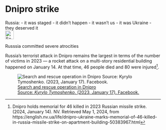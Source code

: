 # Dnipro strike {#sec-denial-dnipro}


::: {.callout-caution title="Myth"}
Russia:
- it was staged
- it didn't happen
- it wasn't us
- it was Ukraine
- they deserved it
[<br>![Search for topic in EUvsDisinfo](../all_common_img/EUvsDisinfo_400x240.jpg){height=2em}](https://euvsdisinfo.eu/disinformation-cases/?text=Bucha&sort=relevance)
:::

::: {.callout-tip title="Truth"}
Russsia committed severe atrocities
:::


Russia's terrorist attack in Dnipro remains the largest in terms of the number of victims in 2023 — a rocket attack on a multi-story residential building happened on January 14\. At that time, 46 people died and 80 were injured[^96].

![[Search and rescue operation in Dnipro   
Source: *Kyrylo Tymoshenko*. (2023, January 17). Facebook.](https://www.facebook.com/photo/?fbid=5987774017932999&set=pcb.5987759394601128) ](chasivyar.jpg)


[^96]:  Dnipro holds memorial for 46 killed in 2023 Russian missile strike. (2024, January 14). NV. Retrieved May 1, 2024, from https://english.nv.ua/life/dnipro-ukraine-marks-memorial-of-46-killed-in-russia-missile-strike-on-apartment-building-50383967.html
